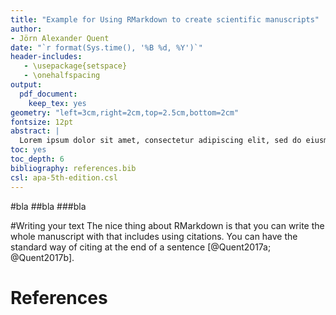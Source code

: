 ```yaml
---
title: "Example for Using RMarkdown to create scientific manuscripts"
author:
- Jörn Alexander Quent
date: "`r format(Sys.time(), '%B %d, %Y')`"
header-includes:
   - \usepackage{setspace}
   - \onehalfspacing
output:
  pdf_document:
    keep_tex: yes
geometry: "left=3cm,right=2cm,top=2.5cm,bottom=2cm"
fontsize: 12pt
abstract: |
  Lorem ipsum dolor sit amet, consectetur adipiscing elit, sed do eiusmod tempor incididunt ut labore et dolore magna aliqua. Ut enim ad minim veniam, quis nostrud exercitation ullamco laboris nisi ut aliquip ex ea commodo consequat. Duis aute irure dolor in reprehenderit in voluptate velit esse cillum dolore eu fugiat nulla pariatur. Excepteur sint occaecat cupidatat non proident, sunt in culpa qui officia deserunt mollit anim id est laborum.  
toc: yes
toc_depth: 6
bibliography: references.bib
csl: apa-5th-edition.csl
---
```



#bla
##bla
###bla

#Writing your text
The nice thing about RMarkdown is that you can write the whole manuscript with that includes using citations. You can have the standard way of citing at the end of a sentence [@Quent2017a; @Quent2017b]. 

# References